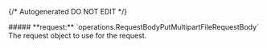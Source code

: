{/* Autogenerated DO NOT EDIT  */}

<Collapsible>
    ##### **request:** `operations.RequestBodyPutMultipartFileRequestBody`
    The request object to use for the request.
    <Collapsible.Break/>
    <RequestBodyPutMultipartFileRequestBody/>
</Collapsible>

